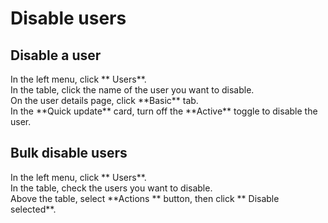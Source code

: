 # Disable users

## Disable a user

<Steps>

<div>
<Nav name="console" />
</div>

<div>
In the left menu, click **<Icon name="UserO" /> Users**.
</div>

<div>
In the table, click the name of the user you want to disable.
</div>

<div>
On the user details page, click **Basic** tab.
</div>

<div>
In the **Quick update** card, turn off the **Active** toggle to disable the user.
</div>

</Steps>

## Bulk disable users

<Steps>

<div>
<Nav name="console" />
</div>

<div>
In the left menu, click **<Icon name="UserO" /> Users**.
</div>

<div>
In the table, check the users you want to disable.
</div>

<div>
Above the table, select **Actions <Icon name="chevron-down" />** button, then click **<Icon name="Ban" /> Disable selected**.
</div>


</Steps>